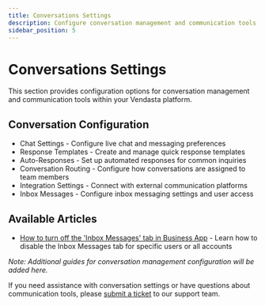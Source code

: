 ```yaml
---
title: Conversations Settings
description: Configure conversation management and communication tools
sidebar_position: 5
---
```


# Conversations Settings

This section provides configuration options for conversation management and communication tools within your Vendasta platform.

## Conversation Configuration

- Chat Settings - Configure live chat and messaging preferences
- Response Templates - Create and manage quick response templates
- Auto-Responses - Set up automated responses for common inquiries
- Conversation Routing - Configure how conversations are assigned to team members
- Integration Settings - Connect with external communication platforms
- Inbox Messages - Configure inbox messaging settings and user access

## Available Articles

- [How to turn off the 'Inbox Messages' tab in Business App](./how-to-turn-off-inbox-messages-tab.mdx) - Learn how to disable the Inbox Messages tab for specific users or all accounts

*Note: Additional guides for conversation management configuration will be added here.*

If you need assistance with conversation settings or have questions about communication tools, please [submit a ticket](https://support.vendasta.com/hc/en-us/requests/new) to our support team.